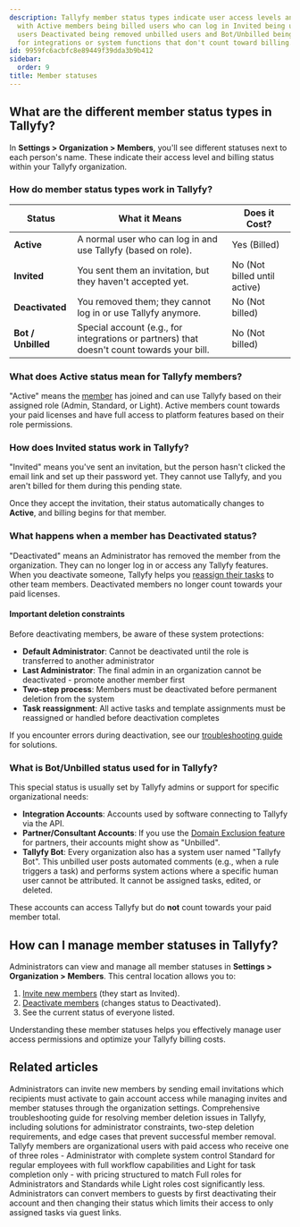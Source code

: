 ```yaml
---
description: Tallyfy member status types indicate user access levels and billing status
  with Active members being billed users who can log in Invited being unbilled pending
  users Deactivated being removed unbilled users and Bot/Unbilled being special accounts
  for integrations or system functions that don't count toward billing.
id: 9959fc6acbfc8e89449f39dda3b9b412
sidebar:
  order: 9
title: Member statuses
---
```


## What are the different member status types in Tallyfy?

In **Settings > Organization > Members**, you'll see different statuses next to each person's name. These indicate their access level and billing status within your Tallyfy organization.

### How do member status types work in Tallyfy?

| Status             | What it Means                                                  | Does it Cost?              |
|--------------------|----------------------------------------------------------------|----------------------------|
| **Active**         | A normal user who can log in and use Tallyfy (based on role). | Yes (Billed)               |
| **Invited**        | You sent them an invitation, but they haven't accepted yet.      | No (Not billed until active) |
| **Deactivated**    | You removed them; they cannot log in or use Tallyfy anymore.   | No (Not billed)            |
| **Bot / Unbilled** | Special account (e.g., for integrations or partners) that doesn't count towards your bill. | No (Not billed)            |

### What does Active status mean for Tallyfy members?

"Active" means the [member](/products/pro/documenting/members/) has joined and can use Tallyfy based on their assigned role (Admin, Standard, or Light). Active members count towards your paid licenses and have full access to platform features based on their role permissions.

### How does Invited status work in Tallyfy?

"Invited" means you've sent an invitation, but the person hasn't clicked the email link and set up their password yet. They cannot use Tallyfy, and you aren't billed for them during this pending state.

Once they accept the invitation, their status automatically changes to **Active**, and billing begins for that member.

### What happens when a member has Deactivated status?

"Deactivated" means an Administrator has removed the member from the organization. They can no longer log in or access any Tallyfy features. When you deactivate someone, Tallyfy helps you [reassign their tasks](/products/pro/settings/org-settings/how-can-i-remove-a-member-from-my-tallyfy-organization/) to other team members. Deactivated members no longer count towards your paid licenses.

#### Important deletion constraints

Before deactivating members, be aware of these system protections:

- **Default Administrator**: Cannot be deactivated until the role is transferred to another administrator
- **Last Administrator**: The final admin in an organization cannot be deactivated - promote another member first
- **Two-step process**: Members must be deactivated before permanent deletion from the system
- **Task reassignment**: All active tasks and template assignments must be reassigned or handled before deactivation completes

If you encounter errors during deactivation, see our [troubleshooting guide](/products/pro/settings/org-settings/troubleshooting-member-deletion/) for solutions.

### What is Bot/Unbilled status used for in Tallyfy?

This special status is usually set by Tallyfy admins or support for specific organizational needs:

*   **Integration Accounts**: Accounts used by software connecting to Tallyfy via the API.
*   **Partner/Consultant Accounts**: If you use the [Domain Exclusion feature](/products/pro/miscellaneous/how-can-i-become-a-tallyfy-partner/) for partners, their accounts might show as "Unbilled".
*   **Tallyfy Bot**: Every organization also has a system user named "Tallyfy Bot". This unbilled user posts automated comments (e.g., when a rule triggers a task) and performs system actions where a specific human user cannot be attributed. It cannot be assigned tasks, edited, or deleted.

These accounts can access Tallyfy but do **not** count towards your paid member total.

## How can I manage member statuses in Tallyfy?

Administrators can view and manage all member statuses in **Settings > Organization > Members**. This central location allows you to:

1.  [Invite new members](/products/pro/documenting/members/how-to-invite-and-activate-members-on-tallyfy/) (they start as Invited).
2.  [Deactivate members](/products/pro/settings/org-settings/how-can-i-remove-a-member-from-my-tallyfy-organization/) (changes status to Deactivated).
3.  See the current status of everyone listed.

Understanding these member statuses helps you effectively manage user access permissions and optimize your Tallyfy billing costs.


## Related articles
<CardGrid>
<LinkTitleCard header="<b>Members > Invite and activate members</b>" href="/products/pro/documenting/members/how-to-invite-and-activate-members-on-tallyfy/" > Administrators can invite new members by sending email invitations which recipients must activate to gain account access while managing invites and member statuses through the organization settings. </LinkTitleCard>
<LinkTitleCard header="<b>Org Settings > Troubleshooting member deletion</b>" href="/products/pro/settings/org-settings/troubleshooting-member-deletion/" > Comprehensive troubleshooting guide for resolving member deletion issues in Tallyfy, including solutions for administrator constraints, two-step deletion requirements, and edge cases that prevent successful member removal. </LinkTitleCard>
<LinkTitleCard header="<b>Documenting > Members</b>" href="/products/pro/documenting/members/" > Tallyfy members are organizational users with paid access who receive one of three roles - Administrator with complete system control Standard for regular employees with full workflow capabilities and Light for task completion only - with pricing structured to match Full roles for Administrators and Standards while Light roles cost significantly less. </LinkTitleCard>
<LinkTitleCard header="<b>Members > Convert a member to a guest</b>" href="/products/pro/documenting/members/convert-member-to-guest/" > Administrators can convert members to guests by first deactivating their account and then changing their status which limits their access to only assigned tasks via guest links. </LinkTitleCard>
</CardGrid>